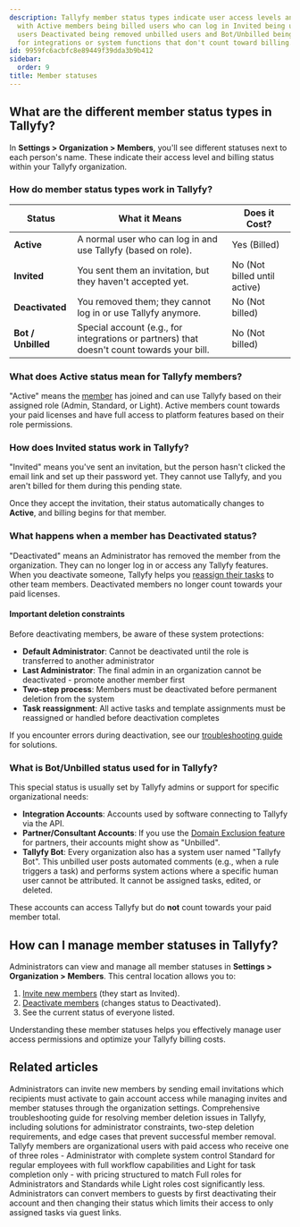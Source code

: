 ```yaml
---
description: Tallyfy member status types indicate user access levels and billing status
  with Active members being billed users who can log in Invited being unbilled pending
  users Deactivated being removed unbilled users and Bot/Unbilled being special accounts
  for integrations or system functions that don't count toward billing.
id: 9959fc6acbfc8e89449f39dda3b9b412
sidebar:
  order: 9
title: Member statuses
---
```


## What are the different member status types in Tallyfy?

In **Settings > Organization > Members**, you'll see different statuses next to each person's name. These indicate their access level and billing status within your Tallyfy organization.

### How do member status types work in Tallyfy?

| Status             | What it Means                                                  | Does it Cost?              |
|--------------------|----------------------------------------------------------------|----------------------------|
| **Active**         | A normal user who can log in and use Tallyfy (based on role). | Yes (Billed)               |
| **Invited**        | You sent them an invitation, but they haven't accepted yet.      | No (Not billed until active) |
| **Deactivated**    | You removed them; they cannot log in or use Tallyfy anymore.   | No (Not billed)            |
| **Bot / Unbilled** | Special account (e.g., for integrations or partners) that doesn't count towards your bill. | No (Not billed)            |

### What does Active status mean for Tallyfy members?

"Active" means the [member](/products/pro/documenting/members/) has joined and can use Tallyfy based on their assigned role (Admin, Standard, or Light). Active members count towards your paid licenses and have full access to platform features based on their role permissions.

### How does Invited status work in Tallyfy?

"Invited" means you've sent an invitation, but the person hasn't clicked the email link and set up their password yet. They cannot use Tallyfy, and you aren't billed for them during this pending state.

Once they accept the invitation, their status automatically changes to **Active**, and billing begins for that member.

### What happens when a member has Deactivated status?

"Deactivated" means an Administrator has removed the member from the organization. They can no longer log in or access any Tallyfy features. When you deactivate someone, Tallyfy helps you [reassign their tasks](/products/pro/settings/org-settings/how-can-i-remove-a-member-from-my-tallyfy-organization/) to other team members. Deactivated members no longer count towards your paid licenses.

#### Important deletion constraints

Before deactivating members, be aware of these system protections:

- **Default Administrator**: Cannot be deactivated until the role is transferred to another administrator
- **Last Administrator**: The final admin in an organization cannot be deactivated - promote another member first
- **Two-step process**: Members must be deactivated before permanent deletion from the system
- **Task reassignment**: All active tasks and template assignments must be reassigned or handled before deactivation completes

If you encounter errors during deactivation, see our [troubleshooting guide](/products/pro/settings/org-settings/troubleshooting-member-deletion/) for solutions.

### What is Bot/Unbilled status used for in Tallyfy?

This special status is usually set by Tallyfy admins or support for specific organizational needs:

*   **Integration Accounts**: Accounts used by software connecting to Tallyfy via the API.
*   **Partner/Consultant Accounts**: If you use the [Domain Exclusion feature](/products/pro/miscellaneous/how-can-i-become-a-tallyfy-partner/) for partners, their accounts might show as "Unbilled".
*   **Tallyfy Bot**: Every organization also has a system user named "Tallyfy Bot". This unbilled user posts automated comments (e.g., when a rule triggers a task) and performs system actions where a specific human user cannot be attributed. It cannot be assigned tasks, edited, or deleted.

These accounts can access Tallyfy but do **not** count towards your paid member total.

## How can I manage member statuses in Tallyfy?

Administrators can view and manage all member statuses in **Settings > Organization > Members**. This central location allows you to:

1.  [Invite new members](/products/pro/documenting/members/how-to-invite-and-activate-members-on-tallyfy/) (they start as Invited).
2.  [Deactivate members](/products/pro/settings/org-settings/how-can-i-remove-a-member-from-my-tallyfy-organization/) (changes status to Deactivated).
3.  See the current status of everyone listed.

Understanding these member statuses helps you effectively manage user access permissions and optimize your Tallyfy billing costs.


## Related articles
<CardGrid>
<LinkTitleCard header="<b>Members > Invite and activate members</b>" href="/products/pro/documenting/members/how-to-invite-and-activate-members-on-tallyfy/" > Administrators can invite new members by sending email invitations which recipients must activate to gain account access while managing invites and member statuses through the organization settings. </LinkTitleCard>
<LinkTitleCard header="<b>Org Settings > Troubleshooting member deletion</b>" href="/products/pro/settings/org-settings/troubleshooting-member-deletion/" > Comprehensive troubleshooting guide for resolving member deletion issues in Tallyfy, including solutions for administrator constraints, two-step deletion requirements, and edge cases that prevent successful member removal. </LinkTitleCard>
<LinkTitleCard header="<b>Documenting > Members</b>" href="/products/pro/documenting/members/" > Tallyfy members are organizational users with paid access who receive one of three roles - Administrator with complete system control Standard for regular employees with full workflow capabilities and Light for task completion only - with pricing structured to match Full roles for Administrators and Standards while Light roles cost significantly less. </LinkTitleCard>
<LinkTitleCard header="<b>Members > Convert a member to a guest</b>" href="/products/pro/documenting/members/convert-member-to-guest/" > Administrators can convert members to guests by first deactivating their account and then changing their status which limits their access to only assigned tasks via guest links. </LinkTitleCard>
</CardGrid>